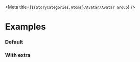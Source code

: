 
<Meta title={`${StoryCategories.Atoms}/Avatar/Avatar Group`} />

<AvatarGroupDocs />

# Examples

### Default

<Canvas>
 <div class='flex justify-center'>
  <p-avatar-group>
   <p-avatar
    size='sm'
    src='https://images.unsplash.com/photo-1594815550232-e615b7a46f25?auto=format&fit=crop&crop=faces&w=150&h=150&q=80'
   ></p-avatar>
   <p-avatar
    size='sm'
    src='https://images.unsplash.com/photo-1576014662151-46d23666bc28?auto=format&fit=crop&crop=faces&w=150&h=250&q=80'
   ></p-avatar>
   <p-avatar
    size='sm'
    src='https://images.unsplash.com/photo-1580314737657-8456bc907659?auto=format&fit=crop&crop=faces&w=150&h=150&q=80'
   ></p-avatar>
  </p-avatar-group>
 </div>
</Canvas>

### With extra

<Canvas>
 <div class='flex justify-center'>
  <p-avatar-group extra={2}>
   <p-avatar
    size='sm'
    src='https://images.unsplash.com/photo-1594815550232-e615b7a46f25?auto=format&fit=crop&crop=faces&w=150&h=150&q=80'
   ></p-avatar>
   <p-avatar
    size='sm'
    src='https://images.unsplash.com/photo-1576014662151-46d23666bc28?auto=format&fit=crop&crop=faces&w=150&h=250&q=80'
   ></p-avatar>
   <p-avatar
    size='sm'
    src='https://images.unsplash.com/photo-1580314737657-8456bc907659?auto=format&fit=crop&crop=faces&w=150&h=150&q=80'
   ></p-avatar>
  </p-avatar-group>
 </div>
</Canvas>
